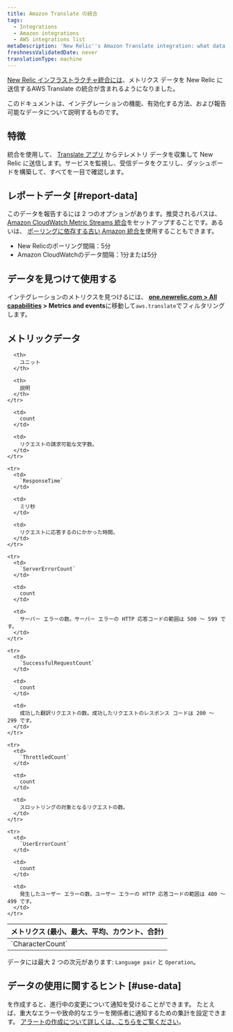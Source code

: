 ```yaml
---
title: Amazon Translate の統合
tags:
  - Integrations
  - Amazon integrations
  - AWS integrations list
metaDescription: 'New Relic''s Amazon Translate integration: what data it reports, and how to enable it.'
freshnessValidatedDate: never
translationType: machine
---
```


[New Relic インフラストラクチャ統合には](/docs/infrastructure/introduction-infra-monitoring)、メトリクス データを New Relic に送信するAWS Translate の統合が含まれるようになりました。

このドキュメントは、インテグレーションの機能、有効化する方法、および報告可能なデータについて説明するものです。

## 特徴

統合を使用して、 [Translate アプリ](https://aws.amazon.com/translate/) からテレメトリ データを収集して New Relic に送信します。サービスを監視し、受信データをクエリし、ダッシュボードを構築して、すべてを一目で確認します。

## レポートデータ [#report-data]

このデータを報告するには 2 つのオプションがあります。推奨されるパスは、 [Amazon CloudWatch Metric Streams 統合](/docs/infrastructure/amazon-integrations/connect/aws-metric-stream)をセットアップすることです。あるいは、 [ポーリングに依存する古い Amazon 統合を](/docs/infrastructure/infrastructure-integrations/cloud-integrations/configure-polling-frequency-data-collection-cloud-integrations)使用することもできます。

* New Relicのポーリング間隔：5分
* Amazon CloudWatchのデータ間隔：1分または5分

## データを見つけて使用する

インテグレーションのメトリクスを見つけるには、 <DNT>**[one.newrelic.com &gt; All capabilities](https://one.newrelic.com/all-capabilities) &gt; Metrics and events**</DNT>に移動して`aws.translate`でフィルタリングします。

## メトリックデータ

<table>
  <thead>
    <tr>
      <th style={{ width: "200px" }}>
        メトリクス (最小、最大、平均、カウント、合計)
      </th>

      <th>
        ユニット
      </th>

      <th>
        説明
      </th>
    </tr>
  </thead>

  <tbody>
    <tr>
      <td>
        `CharacterCount`
      </td>

      <td>
        count
      </td>

      <td>
        リクエストの請求可能な文字数。
      </td>
    </tr>

    <tr>
      <td>
        `ResponseTime`
      </td>

      <td>
        ミリ秒
      </td>

      <td>
        リクエストに応答するのにかかった時間。
      </td>
    </tr>

    <tr>
      <td>
        `ServerErrorCount`
      </td>

      <td>
        count
      </td>

      <td>
        サーバー エラーの数。サーバー エラーの HTTP 応答コードの範囲は 500 ～ 599 です。
      </td>
    </tr>

    <tr>
      <td>
        `SuccessfulRequestCount`
      </td>

      <td>
        count
      </td>

      <td>
        成功した翻訳リクエストの数。成功したリクエストのレスポンス コードは 200 ～ 299 です。
      </td>
    </tr>

    <tr>
      <td>
        `ThrottledCount`
      </td>

      <td>
        count
      </td>

      <td>
        スロットリングの対象となるリクエストの数。
      </td>
    </tr>

    <tr>
      <td>
        `UserErrorCount`
      </td>

      <td>
        count
      </td>

      <td>
        発生したユーザー エラーの数。ユーザー エラーの HTTP 応答コードの範囲は 400 ～ 499 です。
      </td>
    </tr>
  </tbody>
</table>

データには最大 2 つの次元があります: `Language pair` と `Operation`。

## データの使用に関するヒント [#use-data]

<InlinePopover type="alerts" />を作成すると、進行中の変更について通知を受けることができます。 たとえば、重大なエラーや致命的なエラーを関係者に通知するための集計を設定できます。 [アラートの作成について詳しくは、こちらをご覧ください](/docs/alerts-applied-intelligence/new-relic-alerts/learn-alerts/introduction-alerts)。
